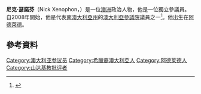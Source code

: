 {{Infobox Politician
| honorific-prefix = 
| name             = 尼克·瑟諾芬<br/>Nick Xenophon
| image            = 2009 07 24 Nick Xenophon speaking cropped.jpg
| office           = {{tsl|en|Centre Alliance|中心聯盟}}領導人
| term_start       = 2013年7月1日
| deputy           = {{tsl|en|Stirling Griff|斯特林·格里夫}}
| term_end         =2018年4月10日
| predecessor      = 建立職位

| office1         = {{tsl|en|SA-BEST|SA-BEST}}領導人
| term_start1      = 2017年3月5日
| deputy1          = 
| term_end1        = 
| predecessor1     = 建立職位

| office2          = [[南澳洲|南澳洲]][[澳洲參議院|參議員]]
| term_start2      = 2008年7月1日
| term_end2        = 2017年10月31日
| successor2       = {{tsl|en|Rex Patrick|雷克斯·帕特里克}}

| office3          = [[南澳州立法局|南澳州立法局議員]]
| term_start3      = 1997年10月11日
| term_end3        = 2007年10月15日
| successor3       = {{tsl|en|John Darley (politician)|約翰·達莉 (澳洲)|約翰·達莉}}
| birth_name       = Nicholas Xenophou
| birth_date       = {{Birth date and age|1959|1|29|df=y}}
| birth_place      = [[澳洲|澳洲]][[南澳大利亞州|南澳大利亞州]][[阿得雷德|阿得雷德]]<ref name="APHbio">{{cite web|url=http://parlinfo.aph.gov.au/parlInfo/search/display/display.w3p;query=(Id:handbook/allmps/8iv);rec=0;|title=Biography for XENOPHON, Nicholas (Nick)|last=Parliament House of Australia|accessdate=30 November 2009|archive-date=2012-02-29|archive-url=https://web.archive.org/web/20120229131138/http://parlinfo.aph.gov.au/parlInfo/search/display/display.w3p;query=(Id:handbook/allmps/8iv);rec=0;|dead-url=no}}</ref>
| citizenship      = 澳洲人<br />[[英國海外公民|英國海外公民]]（放棄）<ref name="HCA Full Judgment">{{cite AustLII|HCA|45|2017|litigants=Re Canavan |date=27 October 2017}}.</ref>{{rp|para 123}}
| education        = {{tsl|en|Prince Alfred College|艾爾弗雷德王子學校}}
| alma_mater       = [[阿德雷得大學|阿德雷得大學]]
| spouse           = {{marriage|Sandra Kazubiernis<br />|1990|2007|reason=離婚}} 
| children         = 1
| party            = {{tsl|en|Centre Alliance|中心聯盟}}<br />（[[澳洲參議院|聯邦參議員]]；2013–2018）<!-- DO NOT put "Nick Xenophon Group" --><br />{{tsl|en|SA-BEST|SA-BEST}}<br />（[[南澳州立法局|南澳州立法局議員]]；2017–2018）
| otherparty       = [[無黨籍|無黨籍]]（1997–2013）<br />[[澳洲自由黨|澳洲自由黨]]（1976–1981）
| website          = [http://www.nickxenophon.com.au www.nickxenophon.com.au]
|occupation        = [[律師事務所|律師事務所]][[委託人|委託人]]<br />（Xenophon & Co. Lawyers）<!-- former occupation -->
|profession        = [[事務律師|事務律師]]<br />[[政治人物|政治人物]]
}}
'''尼克·瑟諾芬'''（Nick Xenophon，{{bd|1959年|1月29日}}）是一位[[澳洲|澳洲]]政治人物，他是一位獨立參議員。自2008年開始，他是代表[[南澳大利亞州|南澳大利亞州]]的[[澳大利亞參議院|澳大利亞參議院]]議員之一<ref>{{cite web|url=http://www.abc.net.au/news/federal-election-2013/results/senate/sa/|title=Senate Results: South Australia|work=ABC News|accessdate=2016-03-07|archive-date=2015-10-21|archive-url=https://web.archive.org/web/20151021234552/http://www.abc.net.au/news/federal-election-2013/results/senate/sa/|dead-url=no}}</ref>。他出生在[[阿德萊德|阿德萊德]]。

==參考資料==
{{Reflist}}

{{DEFAULTSORT: Xenophon, Nick}}
[[Category:澳大利亚参议员|Category:澳大利亚参议员]]
[[Category:希臘裔澳大利亞人|Category:希臘裔澳大利亞人]]
[[Category:阿德莱德人|Category:阿德莱德人]]
[[Category:山达基教批评者|Category:山达基教批评者]]